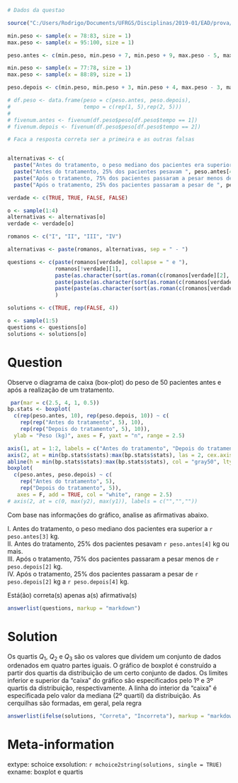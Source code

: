 ```r
# Dados da questao

source("C:/Users/Rodrigo/Documents/UFRGS/Disciplinas/2019-01/EAD/prova/arquivosR/printList.R")

min.peso <- sample(x = 78:83, size = 1)
max.peso <- sample(x = 95:100, size = 1)

peso.antes <- c(min.peso, min.peso + 7, min.peso + 9, max.peso - 5, max.peso)

min.peso <- sample(x = 77:78, size = 1)
max.peso <- sample(x = 88:89, size = 1)

peso.depois <- c(min.peso, min.peso + 3, min.peso + 4, max.peso - 3, max.peso)

# df.peso <- data.frame(peso = c(peso.antes, peso.depois),
#                       tempo = c(rep(1, 5),rep(2, 5)))
# 
# fivenum.antes <- fivenum(df.peso$peso[df.peso$tempo == 1])
# fivenum.depois <- fivenum(df.peso$peso[df.peso$tempo == 2])

# Faca a resposta correta ser a primeira e as outras falsas


alternativas <- c(
  paste("Antes do tratamento, o peso mediano dos pacientes era superior a ", round(mean(peso.antes[2:3]))," kg.", sep = ""), 
  paste("Antes do tratamento, 25% dos pacientes pesavam ", peso.antes[4], " kg ou mais.", sep = ""),
  paste("Após o tratamento, 75% dos pacientes passaram a pesar menos de ", peso.depois[2], " kg.", sep = ""),
  paste("Após o tratamento, 25% dos pacientes passaram a pesar de ", peso.depois[2], " kg a ", peso.depois[4], " kg.", sep = ""))

verdade <- c(TRUE, TRUE, FALSE, FALSE)

o <- sample(1:4)
alternativas <- alternativas[o]
verdade <- verdade[o]

romanos <- c("I", "II", "III", "IV")

alternativas <- paste(romanos, alternativas, sep = " - ")

questions <- c(paste(romanos[verdade], collapse = " e "),
               romanos[!verdade][1],
               paste(as.character(sort(as.roman(c(romanos[verdade][2], romanos[!verdade][2])))), collapse = " e "),
               paste(paste(as.character(sort(as.roman(c(romanos[verdade], romanos[!verdade][2]))))[1:2], collapse = ", "), as.character(sort(as.roman(c(romanos[verdade], romanos[!verdade][2]))))[3], sep = " e "),
               paste(paste(as.character(sort(as.roman(c(romanos[verdade][1], romanos[!verdade]))))[1:2], collapse = ", "), as.character(sort(as.roman(c(romanos[verdade][1], romanos[!verdade]))))[3], sep = " e ")
               )

solutions <- c(TRUE, rep(FALSE, 4))

o <- sample(1:5)
questions <- questions[o]
solutions <- solutions[o]

```

Question
========
Observe o diagrama de caixa (box-plot) do peso de 50 pacientes antes e após a realização de um tratamento.
\
```r
 par(mar = c(2.5, 4, 1, 0.5))
bp.stats <- boxplot(
  c(rep(peso.antes, 10), rep(peso.depois, 10)) ~ c(
    rep(rep("Antes do tratamento", 5), 10),
    rep(rep("Depois do tratamento", 5), 10)),
  ylab = "Peso (kg)", axes = F, yaxt = "n", range = 2.5)

axis(1, at = 1:2, labels = c("Antes do tratamento", "Depois do tratamento"), cex.axis = 0.7)
axis(2, at = min(bp.stats$stats):max(bp.stats$stats), las = 2, cex.axis = 0.7)
abline(h = min(bp.stats$stats):max(bp.stats$stats), col = "gray50", lty = 3)
boxplot(
  c(peso.antes, peso.depois) ~ c(
    rep("Antes do tratamento", 5),
    rep("Depois do tratamento", 5)),
   axes = F, add = TRUE, col = "white", range = 2.5)
# axis(2, at = c(0, max(y2), max(y1)), labels = c("","",""))
```

Com base nas informações do gráfico, analise as afirmativas abaixo.

I. Antes do tratamento, o peso mediano dos pacientes era superior a `r peso.antes[3]` kg.    
II. Antes do tratamento, 25% dos pacientes pesavam `r peso.antes[4]` kg ou mais.     
III. Após o tratamento, 75% dos pacientes passaram a pesar menos de `r peso.depois[2]` kg.    
IV. Após o tratamento, 25% dos pacientes passaram a pesar de `r peso.depois[2]` kg a `r peso.depois[4]` kg.   

Está(ão) correta(s) apenas a(s) afirmativa(s)

```r
answerlist(questions, markup = "markdown")
```

Solution
========

Os quartis $Q_1$, $Q_2$ e $Q_3$ são os valores que dividem um conjunto de dados ordenados em quatro partes iguais. O gráfico de boxplot é construído a partir dos quartis da distribuição de um certo conjunto de dados. Os limites inferior e superior da "caixa" do gráfico são especificados pelo 1º e 3º quartis da distribuição, respectivamente. A linha do interior da "caixa" é especificada pelo valor da mediana (2º quartil) da distribuição. As cerquilhas são formadas, em geral, pela regra

\begin{eqnarray*}
Q_1 - (Q_3 - Q_1) \times 1,5,\quad \mbox{cerquilha inferior},\\
Q_3 + (Q_3 - Q_1) \times 1,5,\quad \mbox{cerquilha superior}.
\end{eqnarray*}

```r
answerlist(ifelse(solutions, "Correta", "Incorreta"), markup = "markdown")
```

Meta-information
================
extype: schoice
exsolution: `r mchoice2string(solutions, single = TRUE)`
exname: boxplot e quartis